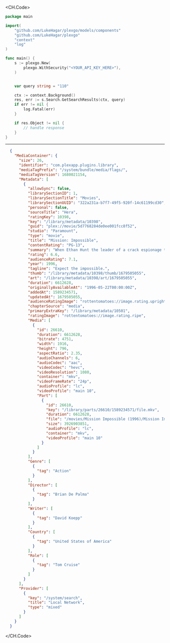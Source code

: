 
<CH.Code>
```go GetSearchResults.go
package main

import(
	"github.com/LukeHagar/plexgo/models/components"
	"github.com/LukeHagar/plexgo"
	"context"
	"log"
)

func main() {
    s := plexgo.New(
        plexgo.WithSecurity("<YOUR_API_KEY_HERE>"),
    )


    var query string = "110"

    ctx := context.Background()
    res, err := s.Search.GetSearchResults(ctx, query)
    if err != nil {
        log.Fatal(err)
    }

    if res.Object != nil {
        // handle response
    }
}
```
---

```json Example Response
  {
    "MediaContainer": {
      "size": 26,
      "identifier": "com.plexapp.plugins.library",
      "mediaTagPrefix": "/system/bundle/media/flags/",
      "mediaTagVersion": 1680021154,
      "Metadata": [
        {
          "allowSync": false,
          "librarySectionID": 1,
          "librarySectionTitle": "Movies",
          "librarySectionUUID": "322a231a-b7f7-49f5-920f-14c61199cd30",
          "personal": false,
          "sourceTitle": "Hera",
          "ratingKey": 10398,
          "key": "/library/metadata/10398",
          "guid": "plex://movie/5d7768284de0ee001fcc8f52",
          "studio": "Paramount",
          "type": "movie",
          "title": "Mission: Impossible",
          "contentRating": "PG-13",
          "summary": "When Ethan Hunt the leader of a crack espionage team whose perilous operation has gone awry with no explanation discovers that a mole has penetrated the CIA he's surprised to learn that he's the No. 1 suspect. To clear his name Hunt now must ferret out the real double agent and in the process even the score.",
          "rating": 6.6,
          "audienceRating": 7.1,
          "year": 1996,
          "tagline": "Expect the impossible.",
          "thumb": "/library/metadata/10398/thumb/1679505055",
          "art": "/library/metadata/10398/art/1679505055",
          "duration": 6612628,
          "originallyAvailableAt": "1996-05-22T00:00:00Z",
          "addedAt": 1589234571,
          "updatedAt": 1679505055,
          "audienceRatingImage": "rottentomatoes://image.rating.upright",
          "chapterSource": "media",
          "primaryExtraKey": "/library/metadata/10501",
          "ratingImage": "rottentomatoes://image.rating.ripe",
          "Media": [
            {
              "id": 26610,
              "duration": 6612628,
              "bitrate": 4751,
              "width": 1916,
              "height": 796,
              "aspectRatio": 2.35,
              "audioChannels": 6,
              "audioCodec": "aac",
              "videoCodec": "hevc",
              "videoResolution": 1080,
              "container": "mkv",
              "videoFrameRate": "24p",
              "audioProfile": "lc",
              "videoProfile": "main 10",
              "Part": [
                {
                  "id": 26610,
                  "key": "/library/parts/26610/1589234571/file.mkv",
                  "duration": 6612628,
                  "file": "/movies/Mission Impossible (1996)/Mission Impossible (1996) Bluray-1080p.mkv",
                  "size": 3926903851,
                  "audioProfile": "lc",
                  "container": "mkv",
                  "videoProfile": "main 10"
                }
              ]
            }
          ],
          "Genre": [
            {
              "tag": "Action"
            }
          ],
          "Director": [
            {
              "tag": "Brian De Palma"
            }
          ],
          "Writer": [
            {
              "tag": "David Koepp"
            }
          ],
          "Country": [
            {
              "tag": "United States of America"
            }
          ],
          "Role": [
            {
              "tag": "Tom Cruise"
            }
          ]
        }
      ],
      "Provider": [
        {
          "key": "/system/search",
          "title": "Local Network",
          "type": "mixed"
        }
      ]
    }
  }
```
</CH.Code>
